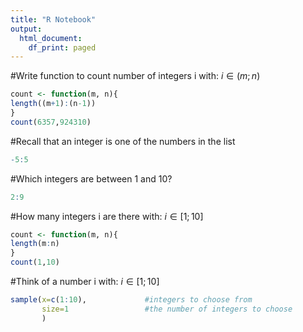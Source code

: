 ```yaml
---
title: "R Notebook"
output:
  html_document:
    df_print: paged
---
```


#Write function to count number of integers i with:
$i \in (m;n)$

```r
count <- function(m, n){
length((m+1):(n-1))
}
count(6357,924310)
```

#Recall that an integer is one of the numbers in the list
```r
-5:5
``` 

#Which integers are between 1 and 10?
```r
2:9
```

#How many integers i are there with:
$i \in [1;10]$ 

```r
count <- function(m, n){
length(m:n)
}
count(1,10)
```

#Think of a number i with:
$i \in [1;10]$
```r
sample(x=c(1:10),             #integers to choose from
       size=1                 #the number of integers to choose
       )
```